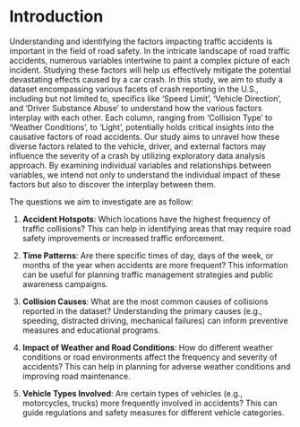 # Introduction
Understanding and identifying the factors impacting traffic accidents is important in the field of road safety. In the intricate landscape of road traffic accidents, numerous variables intertwine to paint a complex picture of each incident. Studying these factors will help us effectively mitigate the potential devastating effects caused by a car crash. In this study, we aim to study a dataset encompassing various facets of crash reporting in the U.S., including but not limited to, specifics like 'Speed Limit', 'Vehicle Direction', and 'Driver Substance Abuse' to understand how the various factors interplay with each other. Each column, ranging from 'Collision Type' to 'Weather Conditions', to 'Light', potentially holds critical insights into the causative factors of road accidents. Our study aims to unravel how these diverse factors related to the vehicle, driver, and external factors may influence the severity of a crash by utilizing exploratory data analysis approach. By examining individual variables and relationships between variables, we intend not only to understand the individual impact of these factors but also to discover the interplay between them. 

The questions we aim to investigate are as follow:

1. **Accident Hotspots**: Which locations have the highest frequency of traffic collisions? This can help in identifying areas that may require road safety improvements or increased traffic enforcement.

2. **Time Patterns**: Are there specific times of day, days of the week, or months of the year when accidents are more frequent? This information can be useful for planning traffic management strategies and public awareness campaigns.

3. **Collision Causes**: What are the most common causes of collisions reported in the dataset? Understanding the primary causes (e.g., speeding, distracted driving, mechanical failures) can inform preventive measures and educational programs.

4. **Impact of Weather and Road Conditions**: How do different weather conditions or road environments affect the frequency and severity of accidents? This can help in planning for adverse weather conditions and improving road maintenance.

5. **Vehicle Types Involved**: Are certain types of vehicles (e.g., motorcycles, trucks) more frequently involved in accidents? This can guide regulations and safety measures for different vehicle categories.

